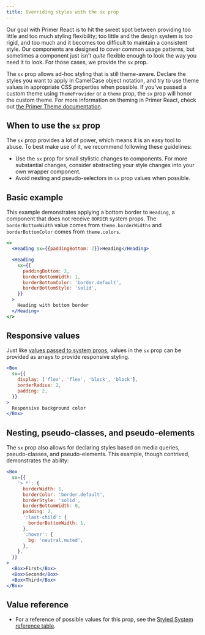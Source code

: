 ```yaml
---
title: Overriding styles with the sx prop
---
```


Our goal with Primer React is to hit the sweet spot between providing too little and too much styling flexibility; too little and the design system is too rigid, and too much and it becomes too difficult to maintain a consistent style. Our components are designed to cover common usage patterns, but sometimes a component just isn't _quite_ flexible enough to look the way you need it to look. For those cases, we provide the `sx` prop.

The `sx` prop allows ad-hoc styling that is still theme-aware. Declare the styles you want to apply in CamelCase object notation, and try to use theme values in appropriate CSS properties when possible. If you've passed a custom theme using `ThemeProvider` or a `theme` prop, the `sx` prop will honor the custom theme. For more information on theming in Primer React, check out [the Primer Theme documentation](/primer-theme).

## When to use the `sx` prop

The `sx` prop provides a lot of power, which means it is an easy tool to abuse. To best make use of it, we recommend following these guidelines:

* Use the `sx` prop for small stylistic changes to components. For more substantial changes, consider abstracting your style changes into your own wrapper component.
* Avoid nesting and pseudo-selectors in `sx` prop values when possible.

## Basic example

This example demonstrates applying a bottom border to `Heading`, a component that does not receive `BORDER` system props. The `borderBottomWidth` value comes from `theme.borderWidths` and `borderBottomColor` comes from `theme.colors`.

```jsx live
<>
  <Heading sx={{paddingBottom: 2}}>Heading</Heading>

  <Heading
    sx={{
      paddingBottom: 2,
      borderBottomWidth: 1,
      borderBottomColor: 'border.default',
      borderBottomStyle: 'solid',
    }}
  >
    Heading with bottom border
  </Heading>
</>
```

## Responsive values

Just like [values passed to system props](https://styled-system.com/responsive-styles), values in the `sx` prop can be provided as arrays to provide responsive styling.

```jsx live
<Box
  sx={{
    display: ['flex', 'flex', 'block', 'block'],
    borderRadius: 2,
    padding: 2,
  }}
>
  Responsive background color
</Box>
```

## Nesting, pseudo-classes, and pseudo-elements

The `sx` prop also allows for declaring styles based on media queries, pseudo-classes, and pseudo-elements. This example, though contrived, demonstrates the ability:

```jsx live
<Box
  sx={{
    '> *': {
      borderWidth: 1,
      borderColor: 'border.default',
      borderStyle: 'solid',
      borderBottomWidth: 0,
      padding: 2,
      ':last-child': {
        borderBottomWidth: 1,
      },
      ':hover': {
        bg: 'neutral.muted',
      },
    },
  }}
>
  <Box>First</Box>
  <Box>Second</Box>
  <Box>Third</Box>
</Box>
```

## Value reference

* For a reference of possible values for this prop, see the [Styled System reference table](https://github.com/styled-system/styled-system/blob/master/docs/table.md).
